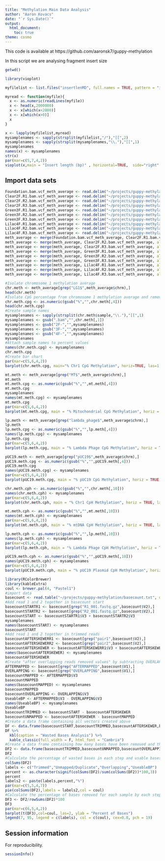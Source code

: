 ```yaml
---
title: "Methylation Main Data Analysis"
author: "Aaron Kovacs"
date: "`r Sys.Date()`"
output:
  html_document:
    toc: true
theme: cosmo
---
```


This code is available at https://github.com/aaronsk7/guppy-methylation


In this script we are analysing fragment insert size

```r
getwd()

library(vioplot)

myfilelist <- list.files("insertlenMD", full.names = TRUE, pattern = "insertlen.txt")

myread <- function(myfile){
  x <- as.numeric(readLines(myfile))
  x <- head(x,2000000)
  x <- x[which(x<2000)]
  x <- x[which(x>0)]
  x
}

x <- lapply(myfilelist,myread)
mysamplenames <- sapply(strsplit(myfilelist,"/"),"[[",2)
mysamplenames <- sapply(strsplit(mysamplenames,"\\."),"[[",1)
mysamplenames
names(x) <- mysamplenames
str(x)
par(mar=c(5,7,4,2))
vioplot(x,main = "Insert length (bp)" , horizontal=TRUE,  side="right" , las=1 , ylim=c(0,1000))
```


## Import data sets

```r
Foundation.bam.vcf_meth_average <- read.delim("~/projects/guppy-methylation/methaverageMD/Foundation.bam.vcf_meth_average.tsv",stringsAsFactors = FALSE)
Clear2F.R1.bam.vcf_meth_average <- read.delim("~/projects/guppy-methylation/methaverageMD/Clear2F-R1.bam.vcf_meth_average.tsv", stringsAsFactors = FALSE)
Clear2F.R2.bam.vcf_meth_average <- read.delim("~/projects/guppy-methylation/methaverageMD/Clear2F-R2.bam.vcf_meth_average.tsv", stringsAsFactors = FALSE)
Clear2F.R3.bam.vcf_meth_average <- read.delim("~/projects/guppy-methylation/methaverageMD/Clear2F-R3.bam.vcf_meth_average.tsv", stringsAsFactors = FALSE)
Green3F.R1.bam.vcf_meth_average <- read.delim("~/projects/guppy-methylation/methaverageMD/Green3F-R1.bam.vcf_meth_average.tsv",stringsAsFactors = FALSE)
Green3F.R2.bam.vcf_meth_average <- read.delim("~/projects/guppy-methylation/methaverageMD/Green3F-R2.bam.vcf_meth_average.tsv", stringsAsFactors = FALSE)
Green3F.R3.bam.vcf_meth_average <- read.delim("~/projects/guppy-methylation/methaverageMD/Green3F-R3.bam.vcf_meth_average.tsv", stringsAsFactors = FALSE)
Lilac4F.R1.bam.vcf_meth_average <- read.delim("~/projects/guppy-methylation/methaverageMD/Lilac4F-R1.bam.vcf_meth_average.tsv",stringsAsFactors = FALSE)
Lilac4F.R2.bam.vcf_meth_average <- read.delim("~/projects/guppy-methylation/methaverageMD/Lilac4F-R2.bam.vcf_meth_average.tsv",stringsAsFactors = FALSE)
Lilac4F.R3.bam.vcf_meth_average <- read.delim("~/projects/guppy-methylation/methaverageMD/Lilac4F-R3.bam.vcf_meth_average.tsv",stringsAsFactors = FALSE)
meth_average <- merge(Foundation.bam.vcf_meth_average, Clear2F.R1.bam.vcf_meth_average, all.x = TRUE, all.y = TRUE)
meth_average <- merge(meth_average, Clear2F.R2.bam.vcf_meth_average, all.x = TRUE, all.y = TRUE)
meth_average <- merge(meth_average, Clear2F.R3.bam.vcf_meth_average, all.x = TRUE, all.y = TRUE)
meth_average <- merge(meth_average, Green3F.R1.bam.vcf_meth_average, all.x = TRUE, all.y = TRUE)
meth_average <- merge(meth_average, Green3F.R2.bam.vcf_meth_average, all.x = TRUE, all.y = TRUE)
meth_average <- merge(meth_average, Green3F.R3.bam.vcf_meth_average, all.x = TRUE, all.y = TRUE)
meth_average <- merge(meth_average, Lilac4F.R1.bam.vcf_meth_average, all.x = TRUE, all.y = TRUE)
meth_average <- merge(meth_average, Lilac4F.R2.bam.vcf_meth_average, all.x = TRUE, all.y = TRUE)
meth_average <- merge(meth_average, Lilac4F.R3.bam.vcf_meth_average, all.x = TRUE, all.y = TRUE)
```


```r
#Isolate chromosome 1 methylation average
chr.meth <- meth_average[grep("LG1$",meth_average$chrm),]
head(chr.meth)
#Isolate CpG percentage from chromosome 1 methylation average and remove percent sign
chr.meth.cpg <- as.numeric(gsub("%","",chr.meth[,4]))
head(chr.meth.cpg)
#Create sample names
mysamplenames <- sapply(strsplit(chr.meth$sample,"\\."),"[[",1)
mysamplenames <- gsub(".bam","",chr.meth[,1])
mysamplenames <- gsub("2F-","",mysamplenames)
mysamplenames <- gsub("3F-","",mysamplenames)
mysamplenames <- gsub("4F-","",mysamplenames)
mysamplenames
#Attach sample names to percent values
names(chr.meth.cpg) <- mysamplenames
chr.meth.cpg
#Create bar chart
par(mar=c(5,6,4,2))
barplot(chr.meth.cpg, main="% Chr1 CpG Methylation", horiz=TRUE, las=1, xlim = c(60,80))
```



```r
mt.meth <- meth_average[grep("MT$",meth_average$chrm),]
mt.meth
mt.meth.cpg <- as.numeric(gsub("%","",mt.meth[,4]))
mt.meth.cpg
mysamplenames
names(mt.meth.cpg) <- mysamplenames
mt.meth.cpg
par(mar=c(5,6,4,2))
barplot(mt.meth.cpg, main = "% Mitochondrial CpG Methylation", horiz = TRUE, las = 1,xlim = c(0,0.3))
```



```r
lp.meth <- meth_average[grep("lambda_phage$",meth_average$chrm),]
lp.meth
lp.meth.cpg <- as.numeric(gsub("%","",lp.meth[,4]))
names(lp.meth.cpg) <- mysamplenames
lp.meth.cpg
par(mar=c(5,6,4,2))
barplot(lp.meth.cpg, main = "% Lambda Phage CpG Methylation", horiz = TRUE, las = 1, xlim = c(0,0.3))
```



```r
pUC19.meth <- meth_average[grep("pUC19$",meth_average$chrm),]
pUC19.meth.cpg <- as.numeric(gsub("%","",pUC19.meth[,4]))
pUC19.meth.cpg
names(pUC19.meth.cpg) <- mysamplenames
par(mar=c(5,6,4,2))
barplot(pUC19.meth.cpg, main = "% pUC19 CpG Methylation", horiz = TRUE, las = 1, xlim = c(90,100))
```



```r
chr.meth.cph <- as.numeric(gsub("%","",chr.meth[,10]))
names(chr.meth.cph) <- mysamplenames
par(mar=c(5,6,4,2))
barplot(chr.meth.cph, main = "% Chr1 CpH Methylation", horiz = TRUE, las = 1, xlim = c(0,0.6))
```


```r
mt.meth.cph <- as.numeric(gsub("%","",mt.meth[,10]))
names(mt.meth.cph) <- mysamplenames
par(mar=c(5,6,4,2))
barplot(mt.meth.cph, main = "% mtDNA CpH Methylation", horiz = TRUE, las = 1,xlim = c(0,0.3))
```


```r
lp.meth.cph <- as.numeric(gsub("%","",lp.meth[,10]))
names(lp.meth.cph) <- mysamplenames
par(mar=c(5,6,4,2))
barplot(lp.meth.cph, main = "% Lambda Phage CpH Methylation", horiz = TRUE, las = 1,xlim = c(0,0.3))
```


```r
pUC19.meth.cph <- as.numeric(gsub("%","",pUC19.meth[,10]))
names(pUC19.meth.cph) <- mysamplenames
par(mar=c(5,6,4,2))
barplot(pUC19.meth.cph, main = "% pUC19 Plasmid CpH Methylation", horiz = TRUE, las = 1,xlim = c(0,1.4))
```


```r
library(RColorBrewer)
library(kableExtra)
coul <- brewer.pal(4, "Pastel1")
#import data
basecount <- read.table("~/projects/guppy-methylation/basecount.txt", quote="\"", comment.char="", stringsAsFactors = FALSE)
#Add read 1 and 2 together in basecount start
basecountSTARTR1 <- basecount[grep("R1_001.fastq.gz",basecount$V2),]
basecountSTARTR2 <- basecount[grep("R2_001.fastq.gz",basecount$V2),]
basecountSTART <- basecountSTARTR1$V3 + basecountSTARTR2$V3
mysamplenames
names(basecountSTART) <- mysamplenames
basecountSTART
#Add read 1 and 2 together in trimmed reads
basecountAFTERSKEWERR1 <- basecount[grep("pair1",basecount$V2),]
basecountAFTERSKEWERR2 <- basecount[grep("pair2",basecount$V2),]
basecountAFTERSKEWER <- basecountAFTERSKEWERR1$V3 + basecountAFTERSKEWERR2$V3
names(basecountAFTERSKEWER) <- mysamplenames
basecountAFTERSKEWER
#Create "after overlapping reads removed values" by subtracting OVERLAPPING from AFTERMAPPED reads
AFTERMAPPED <- basecount[grep("AFTERMAPPED",basecount$V1),]
OVERLAPPING <- basecount[grep("OVERLAPPING",basecount$V1),]
basecountMAPPED <- AFTERMAPPED$V3
basecountMAPPED
names(basecountMAPPED) <- mysamplenames
basecountMAPPED
basecountOVERLAPPING <- OVERLAPPING$V3
UseableBP <- AFTERMAPPED$V3 - OVERLAPPING$V3
names(UseableBP) <- mysamplenames
UseableBP
basecountTRIMMED <- basecountSTART - basecountAFTERSKEWER
basecountUNMAPPED <- basecountAFTERSKEWER - basecountMAPPED
#Create a data frame containing all vectors created above
DF <- data.frame(basecountSTART,basecountTRIMMED,basecountAFTERSKEWER,basecountUNMAPPED,basecountMAPPED,basecountOVERLAPPING,UseableBP)
DF %>%
  kbl(caption = "Wasted Bases Analysis") %>%
  kable_classic(full_width = F, html_font = "Cambria")
#Create a data frame containing how many bases have been removed and the leftover bases
DF2 <- data.frame(basecountTRIMMED,basecountUNMAPPED,basecountOVERLAPPING,UseableBP)
DF2
#Calculate the percentage of wasted bases in each step and usable bases leftover by dividing each vector value by the total bases in the data frame (to 3 significant values)
colSums(DF2)
labels <- c("Trimmed","Unmapped/Duplicate","Overlapping","UseableBP")
percent <- as.character(signif(colSums(DF2)/sum(colSums(DF2))*100,3))
percent
labels2 <- paste(labels,percent,"%")
par(mar=c(5,5,4,7))
pie(colSums(DF2),labels = labels2,col = coul)
#Calculate the percentage of bases removed for each sample by each step 
DF3 <- DF2/rowSums(DF2)*100
DF3
par(mar=c(6,5,4,2))
barplot(t(DF3),col=coul, las=2, ylab = "Percent of Bases")
legend(7, 95, legend = c(labels), col = c(coul), cex=0.8, pch = 19)
```




## Session information


For reproducibility.

```r
sessionInfo()
```
